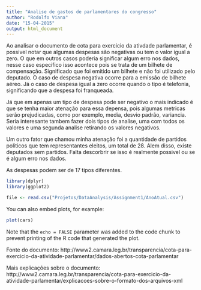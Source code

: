 ```yaml
---
title: "Analise de gastos de parlamentares do congresso"
author: "Rodolfo Viana"
date: "15-04-2015"
output: html_document
---
```

Ao analisar o documento de cota para exercicio da ativdade parlamentar, é possivel notar que algumas despesas são negativas ou tem o valor igual a zero. O que em outros casos poderia significar algum erro nos dados, nesse caso especifico isso acontece pois se trata de um bilhete de compensação. Significado que foi emitido um bilhete e não foi utilizado pelo deputado. 
O caso de despesa negativa ocorre para a emissão de bilhete aéreo. Já o caso de despesa igual a zero ocorre quando o tipo é telefonia, significando que a despesa foi franqueada. 

Já que em apenas um tipo de despesa pode ser negativo o mais indicado é que se tenha maior atenação para essa depensa, pois algumas metricas serão prejudicadas, como por exemplo, media, desvio padrão, variancia. Seria interesante tambem fazer dois tipos de analise, uma com todos os valores e uma segunda analise retirando os valores negativos. 

Um outro fator que chamou minha atenação foi a quantidade de partidos politicos que tem representantes eleitos, um total de 28. Alem disso, existe deputados sem partidos. Falta descorbrir se isso é realmente possivel ou se é algum erro nos dados. 

As despesas podem ser de 17 tipos diferentes. 

```r

library(dplyr)
library(ggplot2) 

file <- read.csv("Projetos/DataAnalysis/Assignment1/AnoAtual.csv")


```

You can also embed plots, for example:

```r
plot(cars)
```

Note that the `echo = FALSE` parameter was added to the code chunk to prevent printing of the R code that generated the plot.

Fonte do documento:
http://www2.camara.leg.br/transparencia/cota-para-exercicio-da-atividade-parlamentar/dados-abertos-cota-parlamentar

Mais explicações sobre o documento:
http://www2.camara.leg.br/transparencia/cota-para-exercicio-da-atividade-parlamentar/explicacoes-sobre-o-formato-dos-arquivos-xml
